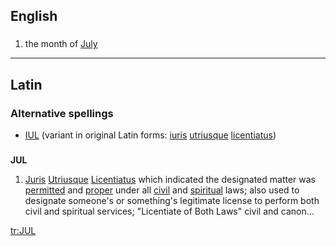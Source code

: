 {{also|júl.}}
==English==

==={{abbreviation}}===
{{infl|en|abbreviation|head=JUL or Jul}}

# the month of [[July]]

----

==Latin==

===Alternative spellings===
* [[IUL]] (variant in original Latin forms: [[iuris]] [[utriusque]] [[licentiatus]])

==={{abbreviation|la}}===
'''JUL'''

# [[juris|Juris]] [[utriusque|Utriusque]] [[licentiatus|Licentiatus]] which indicated the designated matter was [[permitted]] and [[proper]] under all [[civil]] and [[spiritual]] laws; also used to designate someone's or something's legitimate license to perform both civil and spiritual services; "Licentiate of Both Laws" civil and canon…

[[tr:JUL]]